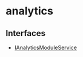 
# analytics

## Interfaces

- [IAnalyticsModuleService](../../analytics/interfaces/analytics.IAnalyticsModuleService/page.mdx)
